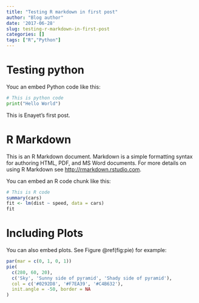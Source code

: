```yaml
---
title: "Testing R markdown in first post"
author: "Blog author"
date: '2017-06-28'
slug: testing-r-markdown-in-first-post
categories: []
tags: ["R","Python"]
---
```


# Testing python

Youc an embed Python code like this:


```python
# This is python code
print("Hello World")
```

This is Enayet's first post.

# R Markdown

This is an R Markdown document. Markdown is a simple formatting syntax for authoring HTML, PDF, and MS Word documents. For more details on using R Markdown see <http://rmarkdown.rstudio.com>.

You can embed an R code chunk like this:


```r
# This is R code
summary(cars)
fit <- lm(dist ~ speed, data = cars)
fit
```

# Including Plots

You can also embed plots. See Figure \@ref(fig:pie) for example:

```r
par(mar = c(0, 1, 0, 1))
pie(
  c(280, 60, 20),
  c('Sky', 'Sunny side of pyramid', 'Shady side of pyramid'),
  col = c('#0292D8', '#F7EA39', '#C4B632'),
  init.angle = -50, border = NA
)
```